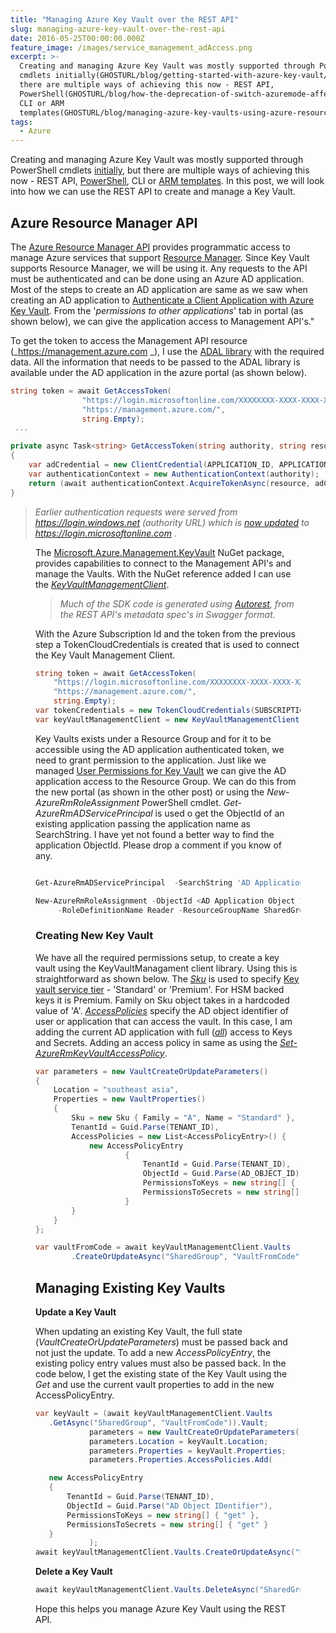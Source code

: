 ```yaml
---
title: "Managing Azure Key Vault over the REST API"
slug: managing-azure-key-vault-over-the-rest-api
date: 2016-05-25T00:00:00.000Z
feature_image: /images/service_management_adAccess.png
excerpt: >-
  Creating and managing Azure Key Vault was mostly supported through PowerShell
  cmdlets initially(GHOSTURL/blog/getting-started-with-azure-key-vault/), but
  there are multiple ways of achieving this now - REST API,
  PowerShell(GHOSTURL/blog/how-the-deprecation-of-switch-azuremode-affects-azure-key-vault/),
  CLI or ARM
  templates(GHOSTURL/blog/managing-azure-key-vaults-using-azure-resource-manager-arm-templates/)....
tags:
  - Azure
---
```

Creating and managing Azure Key Vault was mostly supported through PowerShell cmdlets [initially](/blog/getting-started-with-azure-key-vault/), but there are multiple ways of achieving this now - REST API, [PowerShell](/blog/how-the-deprecation-of-switch-azuremode-affects-azure-key-vault/), CLI or [ARM templates](/blog/managing-azure-key-vaults-using-azure-resource-manager-arm-templates/). In this post, we will look into how we can use the REST API to create and manage a Key Vault.

## Azure Resource Manager API

The [Azure Resource Manager API](https://msdn.microsoft.com/en-AU/library/azure/dn790568.aspx) provides programmatic access to manage Azure services that support [Resource Manager](https://azure.microsoft.com/en-us/documentation/articles/resource-group-overview/). Since Key Vault supports Resource Manager, we will be using it. Any requests to the API must be authenticated and can be done using an Azure AD application. Most of the steps to create an AD application are same as we saw when creating an AD application to [Authenticate a Client Application with Azure Key Vault](/blog/authenticating-a-client-application-with-azure-key-vault/). From the '_permissions to other applications_' tab in portal (as shown below), we can give the application access to Management API's."

To get the token to access the Management API resource (\_https://management.azure.com \_), I use the [ADAL library](https://www.nuget.org/packages/Microsoft.IdentityModel.Clients.ActiveDirectory) with the required data. All the information that needs to be passed to the ADAL library is available under the AD application in the azure portal (as shown below).

```csharp
string token = await GetAccessToken(
                "https://login.microsoftonline.com/XXXXXXXX-XXXX-XXXX-XXXX-XXXXXXXXXXXX",
                "https://management.azure.com/",
                string.Empty);
 ...

private async Task<string> GetAccessToken(string authority, string resource, string scope)
{
    var adCredential = new ClientCredential(APPLICATION_ID, APPLICATION_SECRET);
    var authenticationContext = new AuthenticationContext(authority);
    return (await authenticationContext.AcquireTokenAsync(resource, adCredential)).AccessToken;
}

```

> _Earlier authentication requests were served from https://login.windows.net (authority URL) which is [now updated](https://blogs.technet.microsoft.com/ad/2015/03/06/simplifying-our-azure-ad-authentication-flows/) to https://login.microsoftonline.com ._

<Figure src="/images/service_management_adAccess.png" caption="## Key Vault Management Client" />

The [Microsoft.Azure.Management.KeyVault](https://www.nuget.org/packages/Microsoft.Azure.Management.KeyVault/) NuGet package, provides capabilities to connect to the Management API's and manage the Vaults. With the NuGet reference added I can use the _[KeyVaultManagementClient](https://github.com/Azure/azure-sdk-for-net/blob/master/src/ResourceManagement/KeyVaultManagement/KeyVaultManagement/Generated/KeyVaultManagementClient.cs)_.

> _Much of the SDK code is generated using [Autorest](https://github.com/azure/autorest), from the REST API's metadata spec's in Swagger format._

With the Azure Subscription Id and the token from the previous step a TokenCloudCredentials is created that is used to connect the Key Vault Management Client.

```csharp
string token = await GetAccessToken(
    "https://login.microsoftonline.com/XXXXXXXX-XXXX-XXXX-XXXX-XXXXXXXXXXXX",
    "https://management.azure.com/",
    string.Empty);
var tokenCredentials = new TokenCloudCredentials(SUBSCRIPTION_ID, token);
var keyVaultManagementClient = new KeyVaultManagementClient(tokenCredentials);

```

Key Vaults exists under a Resource Group and for it to be accessible using the AD application authenticated token, we need to grant permission to the application. Just like we managed [User Permissions for Key Vault](/blog/managing-user-permissions-for-key-vault/) we can give the AD application access to the Resource Group. We can do this from the new portal (as shown in the other post) or using the _New-AzureRmRoleAssignment_ PowerShell cmdlet. _Get-AzureRmADServicePrincipal_ is used o get the ObjectId of an existing application passing the application name as SearchString. I have yet not found a better way to find the application ObjectId. Please drop a comment if you know of any.

```powershell

Get-AzureRmADServicePrincipal  -SearchString 'AD Application Name'

New-AzureRmRoleAssignment -ObjectId <AD Application Object Id>
     -RoleDefinitionName Reader -ResourceGroupName SharedGroup

```

### Creating New Key Vault

We have all the required permissions setup, to create a key vault using the KeyVaultManagament client library. Using this is straightforward as shown below. The _[Sku](https://github.com/Azure/azure-content/blob/master/articles/resource-manager-template-keyvault.md#sku)_ is used to specify [Key vault service tier](https://azure.microsoft.com/en-us/pricing/details/key-vault/) - 'Standard' or 'Premium'. For HSM backed keys it is Premium. Family on Sku object takes in a hardcoded value of 'A'. _[AccessPolicies](https://github.com/Azure/azure-content/blob/master/articles/resource-manager-template-keyvault.md#propertiesaccesspolicies-object)_ specify the AD object identifier of user or application that can access the vault. In this case, I am adding the current AD application with full ([_all_](https://github.com/Azure/azure-content/blob/master/articles/resource-manager-template-keyvault.md#propertiesaccesspoliciespermissions-object)) access to Keys and Secrets. Adding an access policy in same as using the [_Set-AzureRmKeyVaultAccessPolicy_](https://msdn.microsoft.com/en-us/library/mt603625.aspx).

```csharp
var parameters = new VaultCreateOrUpdateParameters()
{
    Location = "southeast asia",
    Properties = new VaultProperties()
    {
        Sku = new Sku { Family = "A", Name = "Standard" },
        TenantId = Guid.Parse(TENANT_ID),
        AccessPolicies = new List<AccessPolicyEntry>() {
            new AccessPolicyEntry
                    {
                        TenantId = Guid.Parse(TENANT_ID),
                        ObjectId = Guid.Parse(AD_OBJECT_ID),
                        PermissionsToKeys = new string[] { "all" },
                        PermissionsToSecrets = new string[] { "all" }
                    }
        }
    }
};

var vaultFromCode = await keyVaultManagementClient.Vaults
        .CreateOrUpdateAsync("SharedGroup", "VaultFromCode", parameters);

```

## Managing Existing Key Vaults

**Update a Key Vault**

When updating an existing Key Vault, the full state (_VaultCreateOrUpdateParameters_) must be passed back and not just the update. To add a new _AccessPolicyEntry_, the existing policy entry values must also be passed back. In the code below, I get the existing state of the Key Vault using the _Get_ and use the current vault properties to add in the new AccessPolicyEntry.

```csharp
var keyVault = (await keyVaultManagementClient.Vaults
   .GetAsync("SharedGroup", "VaultFromCode")).Vault;
            parameters = new VaultCreateOrUpdateParameters();
            parameters.Location = keyVault.Location;
            parameters.Properties = keyVault.Properties;
            parameters.Properties.AccessPolicies.Add(

   new AccessPolicyEntry
   {
       TenantId = Guid.Parse(TENANT_ID),
       ObjectId = Guid.Parse("AD Object IDentifier"),
       PermissionsToKeys = new string[] { "get" },
       PermissionsToSecrets = new string[] { "get" }
   }
            );
await keyVaultManagementClient.Vaults.CreateOrUpdateAsync("SharedGroup", "VaultFromCode", parameters);

```

**Delete a Key Vault**

```csharp
await keyVaultManagementClient.Vaults.DeleteAsync("SharedGroup", "VaultFromCode");

```

Hope this helps you manage Azure Key Vault using the REST API.
